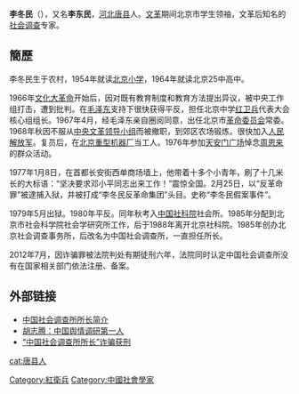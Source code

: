 {{blpdispute|time=2016-02-17T03:02:24+00:00}}
'''李冬民'''（{{bd|1947年|12月|}}），又名'''李东民'''，[[河北|河北]][[唐县|唐县]]人。[[文革|文革]]期间北京市学生领袖，文革后知名的[[社会调查|社会调查]]专家。

==簡歷==
李冬民生于农村，1954年就读[[北京小学|北京小学]]，1964年就读北京25中高中。

1966年[[文化大革命|文化大革命]]开始后，因对既有教育制度和教育方法提出异议，被中央工作组打击，遭到批判。在[[毛泽东|毛泽东]]支持下很快获得平反，担任北京中学[[红卫兵|红卫兵]]代表大会核心组组长。1967年4月，经毛泽东亲自圈阅同意，出任北京市[[革命委员会|革命委员会]]常委。1968年秋因不服从[[中央文革领导小组|中央文革领导小组]]而被撤职，到郊区农场锻炼。很快加入[[人民解放军|人民解放军]]。复员后，在[[北京重型机器厂|北京重型机器厂]]当工人。1976年参加[[天安门广场|天安门广场]]悼念[[周恩来|周恩来]]的群众活动。

1977年1月8日，在首都长安街西单商场墙上，他带着十多个小青年，刷了十几米长的大标语：“坚决要求邓小平同志出来工作！”震惊全国。2月25日，以“反革命罪”被逮捕入狱，并被打成“李冬民反革命集团”头目。史称“李冬民假案事件”。

1979年5月出狱。1980年平反。同年秋考入[[中国社科院|中国社科院]]社会所。1985年分配到北京市社会科学院社会学研究所工作，后于1988年离开北京社科院。1985年创办北京社会调查事务所，后改名为中国社会调查所，一直担任所长。

2012年7月，因诈骗罪被法院判处有期徒刑六年，法院同时认定中国社会调查所没有在国家相关部门依法注册、备案。

==外部链接==
* [https://web.archive.org/web/20090427044758/http://www.chinasurvey.com.cn/about/lidongmin.htm 中国社会调查所所长简介]
* [http://www.xnlu.com/short/show.asp?id=2457 胡志腾：中国舆情调研第一人]{{dead link|date=2018年3月 |bot=InternetArchiveBot |fix-attempted=yes }}
* [https://web.archive.org/web/20140903064044/http://bjrb.bjd.com.cn/html/2012-07/31/content_118138.htm “中国社会调查所所长”诈骗获刑]

{{DEFAULTSORT:li dongmin}}
[[cat:唐县人|cat:唐县人]]
[[Category:紅衛兵|Category:紅衛兵]]
[[Category:中國社會學家|Category:中國社會學家]]